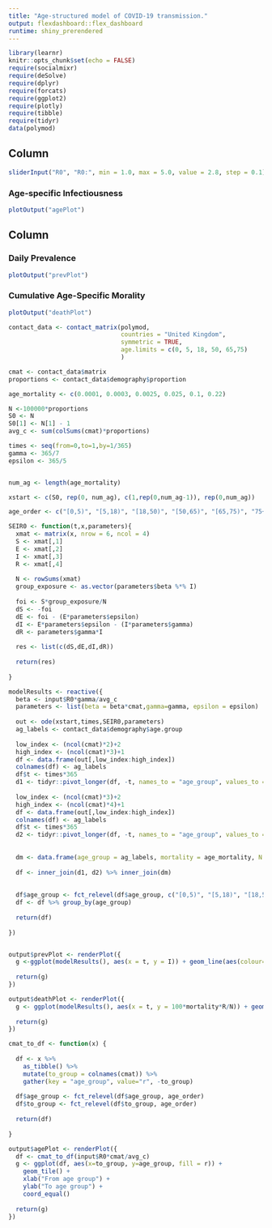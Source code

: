 ```yaml
---
title: "Age-structured model of COVID-19 transmission."
output: flexdashboard::flex_dashboard
runtime: shiny_prerendered
---
```


```r
library(learnr)
knitr::opts_chunk$set(echo = FALSE)
require(socialmixr)
require(deSolve)
require(dplyr)
require(forcats)
require(ggplot2)
require(plotly)
require(tibble)
require(tidyr)
data(polymod)
```


## Column {data-width=150}
```r
sliderInput("R0", "R0:", min = 1.0, max = 5.0, value = 2.8, step = 0.1)
```

### Age-specific Infectiousness
```r
plotOutput("agePlot")
```

Column
----------------------------------------------------

###  Daily Prevalence

```r
plotOutput("prevPlot")
```

###  Cumulative Age-Specific Morality

```r
plotOutput("deathPlot")
```

```r
contact_data <- contact_matrix(polymod, 
                               countries = "United Kingdom", 
                               symmetric = TRUE, 
                               age.limits = c(0, 5, 18, 50, 65,75)
                               )

cmat <- contact_data$matrix
proportions <- contact_data$demography$proportion

age_mortality <- c(0.0001, 0.0003, 0.0025, 0.025, 0.1, 0.22)

N <-100000*proportions
S0 <- N
S0[1] <- N[1] - 1
avg_c <- sum(colSums(cmat)*proportions)

times <- seq(from=0,to=1,by=1/365)
gamma <- 365/7
epsilon <- 365/5


num_ag <- length(age_mortality)

xstart <- c(S0, rep(0, num_ag), c(1,rep(0,num_ag-1)), rep(0,num_ag))

age_order <- c("[0,5)", "[5,18)", "[18,50)", "[50,65)", "[65,75)", "75+")

SEIR0 <- function(t,x,parameters){
  xmat <- matrix(x, nrow = 6, ncol = 4)
  S <- xmat[,1]
  E <- xmat[,2]
  I <- xmat[,3]
  R <- xmat[,4]
  
  N <- rowSums(xmat)
  group_exposure <- as.vector(parameters$beta %*% I)
  
  foi <- S*group_exposure/N
  dS <- -foi  
  dE <- foi - (E*parameters$epsilon)
  dI <- E*parameters$epsilon - (I*parameters$gamma)
  dR <- parameters$gamma*I
  
  res <- list(c(dS,dE,dI,dR))
  
  return(res)
  
}

modelResults <- reactive({
  beta <- input$R0*gamma/avg_c
  parameters <- list(beta = beta*cmat,gamma=gamma, epsilon = epsilon)
  
  out <- ode(xstart,times,SEIR0,parameters)
  ag_labels <- contact_data$demography$age.group
  
  low_index <- (ncol(cmat)*2)+2
  high_index <- (ncol(cmat)*3)+1
  df <- data.frame(out[,low_index:high_index])
  colnames(df) <- ag_labels
  df$t <- times*365
  d1 <- tidyr::pivot_longer(df, -t, names_to = "age_group", values_to = "I")
  
  low_index <- (ncol(cmat)*3)+2
  high_index <- (ncol(cmat)*4)+1
  df <- data.frame(out[,low_index:high_index])
  colnames(df) <- ag_labels
  df$t <- times*365
  d2 <- tidyr::pivot_longer(df, -t, names_to = "age_group", values_to = "R")
  
  
  dm <- data.frame(age_group = ag_labels, mortality = age_mortality, N = N)
  
  df <- inner_join(d1, d2) %>% inner_join(dm)
  
  
  df$age_group <- fct_relevel(df$age_group, c("[0,5)", "[5,18)", "[18,50)", "[50,65)", "[65,75)", "75+"))
  df <- df %>% group_by(age_group)
  
  return(df)
  
})


output$prevPlot <- renderPlot({
  g <-ggplot(modelResults(), aes(x = t, y = I)) + geom_line(aes(colour=age_group)) + xlab("days")
  
  return(g)
})

output$deathPlot <- renderPlot({
  g <- ggplot(modelResults(), aes(x = t, y = 100*mortality*R/N)) + geom_line(aes(colour=age_group)) + xlab("days") + ylab("Mortality Rate (%)")
  
  return(g)
})

cmat_to_df <- function(x) {
  
  df <- x %>%
    as_tibble() %>%
    mutate(to_group = colnames(cmat)) %>% 
    gather(key = "age_group", value="r", -to_group)
  
  df$age_group <- fct_relevel(df$age_group, age_order)
  df$to_group <- fct_relevel(df$to_group, age_order)  
  
  return(df)
  
}

output$agePlot <- renderPlot({
  df <- cmat_to_df(input$R0*cmat/avg_c)
  g <- ggplot(df, aes(x=to_group, y=age_group, fill = r)) + 
    geom_tile() + 
    xlab("From age group") +
    ylab("To age group") +
    coord_equal()
  
  return(g)
})
```


